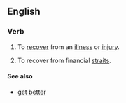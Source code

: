 ==English==

===Verb===
{{en-verb|gets well|getting well|got well|gotten well}}

# {{idiom}} To [[recover]] from an [[illness]] or [[injury]].
# {{idiom|business}} To recover from financial [[straits]].

====See also====
*[[get better]]
{{rfd}}